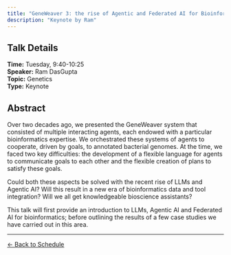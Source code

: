 ```yaml
---
title: "GeneWeaver 3: the rise of Agentic and Federated AI for Bioinformatics"
description: "Keynote by Ram"
---
```


## Talk Details

**Time:** Tuesday, 9:40-10:25\
**Speaker:** Ram DasGupta\
**Topic:** Genetics\
**Type:** Keynote

## Abstract

Over two decades ago, we presented the GeneWeaver system that consisted of multiple interacting agents, each endowed with a particular bioinformatics expertise. We orchestrated these systems of agents to cooperate, driven by goals, to annotated bacterial genomes. At the time, we faced two key difficulties: the development of a flexible language for agents to communicate goals to each other and the flexible creation of plans to satisfy these goals.

Could both these aspects be solved with the recent rise of LLMs and Agentic AI? Will this result in a new era of bioinformatics data and tool integration? Will we all get knowledgeable bioscience assistants?

This talk will first provide an introduction to LLMs, Agentic AI and Federated AI for bioinformatics; before outlining the results of a few case studies we have carried out in this area.

------------------------------------------------------------------------

[← Back to Schedule](../schedule.html)
